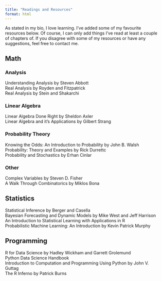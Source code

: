 ```yaml
---
title: "Readings and Resources"
format: html
---
```


As stated in my bio, I love learning. I've added some of my favourite resources below. Of course, I can only add things I've read at least a couple of chapters of. If you disagree with some of my resources or have any suggestions, feel free to contact me.

## Math

### Analysis

Understanding Analysis by Steven Abbott\
Real Analysis by Royden and Fitzpatrick\
Real Analysis by Stein and Shakarchi

### Linear Algebra

Linear Algebra Done Right by Sheldon Axler\
Linear Algebra and it's Applications by Gilbert Strang\

### Probability Theory

Knowing the Odds: An Introduction to Probability by John B. Walsh\
Probability: Theory and Examples by Rick Durrettc\
Probability and Stochastics by Erhan Cinlar\

### Other

Complex Variables by Steven D. Fisher\
A Walk Through Combinatorics by Miklos Bona\


## Statistics
Statistical Inference by Berger and Casella\
Bayesian Forecasting and Dynamic Models by Mike West and Jeff Harrison\
An Introduction to Statistical Learning with Applications in R\
Probabilistic Machine Learning: An Introduction by Kevin Patrick Murphy\

## Programming
R for Data Science by Hadley Wickham and Garrett Grolemund\
Python Data Science Handbook\
Introduction to Computation and Programming Using Python by John V. Guttag\
The R Inferno by Patrick Burns


